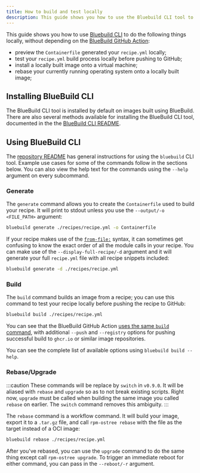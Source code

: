 ```yaml
---
title: How to build and test locally
description: This guide shows you how to use the Bluebuild CLI tool to test images in your local development environment before pushing them to GitHub.
---
```


[bluebuild-cli-repo]: https://github.com/blue-build/cli
[bluebuild-cli-readme]: https://github.com/blue-build/cli?tab=readme-ov-file
[bluebuild-cli-readme-howtouse]: https://github.com/blue-build/cli?tab=readme-ov-file#how-to-use
[bluebuild-cli-ghaction]: https://github.com/blue-build/github-action/
[bluebuild-cli-ghaction-build]: https://github.com/blue-build/github-action/blob/main/action.yml#L89-L99
[bluebuild-cli-from-file]: https://blue-build.org/how-to/multiple-files/
[refactor-discussion]: https://github.com/blue-build/cli/issues/65

This guide shows you how to use [Bluebuild CLI][bluebuild-cli-repo] to do the following things locally, without depending on the [BlueBuild GitHub Action][bluebuild-cli-ghaction]:

- preview the `Containerfile` generated your `recipe.yml` locally;
- test your `recipe.yml` build process locally before pushing to GitHub;
- install a locally built image onto a virtual machine;
- rebase your currently running operating system onto a locally built image;

## Installing BlueBuild CLI

The BlueBuild CLI tool is installed by default on images built using BlueBuild. There are also several methods available for installing the BlueBuild CLI tool, documented in the the [BlueBuild CLI README][bluebuild-cli-readme].

## Using BlueBuild CLI

The [repository README][bluebuild-cli-readme-howtouse] has general instructions for using the `bluebuild` CLI tool. Example use cases for some of the commands follow in the sections below. You can also view the help text for the commands using the `--help` argument on every subcommand.

### Generate

The `generate` command allows you to create the `Containerfile` used to build your recipe. It will print to stdout unless you use the `--output/-o <FILE_PATH>` argument:

```bash
bluebuild generate ./recipes/recipe.yml -o Containerfile
```

If your recipe makes use of the [`from-file:`][bluebuild-cli-from-file] syntax, it can sometimes get confusing to know the exact order of all the module calls in your recipe. You can make use of the `--display-full-recipe/-d` argument and it will generate your full `recipe.yml` file with all recipe snippets included:

```bash
bluebuild generate -d ./recipes/recipe.yml
```


### Build

The `build` command builds an image from a recipe; you can use this command to test your recipe locally before pushing the recipe to GitHub:

```bash
bluebuild build ./recipes/recipe.yml
```

You can see that the BlueBuild GitHub Action [uses the same `build` command][bluebuild-cli-ghaction-build], with additional `--push` and `--registry` options for pushing successful build to `ghcr.io` or similar image repositories.

You can see the complete list of available options using `bluebuild build --help`.

### Rebase/Upgrade

:::caution
These commands will be replace by `switch` in `v0.9.0`. It will be aliased with `rebase` and `upgrade` so as to not break existing scripts. Right now, `upgrade` must be called when building the same image you called `rebase` on earlier. The `switch` command removes this ambiguity.
:::

The `rebase` command is a workflow command. It will build your image, export it to a `.tar.gz` file, and call `rpm-ostree rebase` with the file as the target instead of a OCI image:

```bash
bluebuild rebase ./recipes/recipe.yml
```

After you've rebased, you can use the `upgrade` command to do the same thing except call `rpm-ostree upgrade`. To trigger an immediate reboot for either command, you can pass in the `--reboot/-r` argument.
